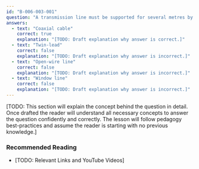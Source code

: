 ```yaml
---
id: "B-006-003-001"
question: "A transmission line must be supported for several metres by attaching it to a metal fence. What type of transmission line will NOT be adversely affected by proximity to the fence?"
answers:
  - text: "Coaxial cable"
    correct: true
    explanation: "[TODO: Draft explanation why answer is correct.]"
  - text: "Twin-lead"
    correct: false
    explanation: "[TODO: Draft explanation why answer is incorrect.]"
  - text: "Open-wire line"
    correct: false
    explanation: "[TODO: Draft explanation why answer is incorrect.]"
  - text: "Window line"
    correct: false
    explanation: "[TODO: Draft explanation why answer is incorrect.]"
---
```


[TODO: This section will explain the concept behind the question in detail. Once drafted the reader will understand all necessary concepts to answer the question confidently and correctly. The lesson will follow pedagogy best-practices and assume the reader is starting with no previous knowledge.]

### Recommended Reading

- [TODO: Relevant Links and YouTube Videos]
